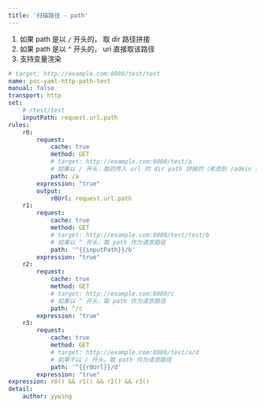 ```yaml
---
title: '扫描路径 - path'
---
```


1. 如果 path 是以 `/` 开头的， 取 dir 路径拼接
2. 如果 path 是以 `^` 开头的， uri 直接取该路径
3. 支持变量渲染

``` yaml
# target: http://example.com:8080/test/test
name: poc-yaml-http-path-test
manual: false
transport: http
set:
    # /test/test
    inputPath: request.url.path
rules:
    r0:
        request:
            cache: true
            method: GET
            # target: http://example.com:8080/test/a
            # 如果以 / 开头，取的传入 url 的 dir path 拼接的（考虑到 /admin 是一个单独站点这种情况）
            path: /a
        expression: "true"
        output:
            r0Url: request.url.path
    r1:
        request:
            cache: true
            method: GET
            # target: http://example.com:8080/test/test/b
            # 如果以 ^ 开头，取 path 作为请求路径
            path: '^{{inputPath}}/b'
        expression: "true"
    r2:
        request:
            cache: true
            method: GET
            # target: http://example.com:8080/c
            # 如果以 ^ 开头，取 path 作为请求路径
            path: ^/c
        expression: "true"
    r3:
        request:
            cache: true
            method: GET
            # target: http://example.com:8080/test/a/d
            # 如果不以 / 开头，取 path 作为请求路径
            path: '^{{r0Url}}/d'
        expression: "true"
expression: r0() && r1() && r2() && r3()
detail:
    author: yywing
```